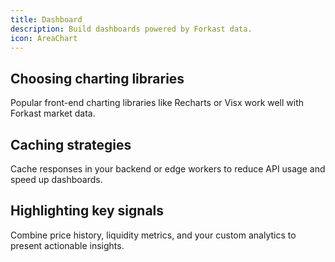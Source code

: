 ```yaml
---
title: Dashboard
description: Build dashboards powered by Forkast data.
icon: AreaChart
---
```


## Choosing charting libraries

Popular front-end charting libraries like Recharts or Visx work well with Forkast market data.

## Caching strategies

Cache responses in your backend or edge workers to reduce API usage and speed up dashboards.

## Highlighting key signals

Combine price history, liquidity metrics, and your custom analytics to present actionable insights.
